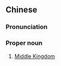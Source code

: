 ==Chinese==
{{zh-forms|s=中王国|type=12}}

===Pronunciation===
{{zh-pron
|m=Zhōngwángguó
|cat=propn
}}

===Proper noun===
{{zh-proper noun}}

# [[Middle Kingdom]] {{gloss|Egypt in the 12th and 13th dynasties}}